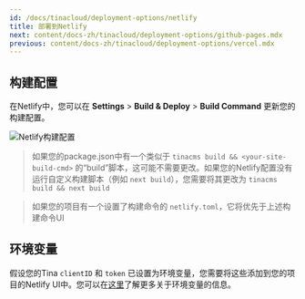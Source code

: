 ```yaml
---
id: /docs/tinacloud/deployment-options/netlify
title: 部署到Netlify
next: content/docs-zh/tinacloud/deployment-options/github-pages.mdx
previous: content/docs-zh/tinacloud/deployment-options/vercel.mdx
---
```


## 构建配置

在Netlify中，您可以在 **Settings** > **Build & Deploy** > **Build Command** 更新您的构建配置。

![Netlify构建配置](/img/docs/tina-cloud-deployment-options/build-settings.png 'Netlify构建配置')

> 如果您的package.json中有一个类似于 `tinacms build && <your-site-build-cmd>` 的“build”脚本，这可能不需要更改。如果您的Netlify配置没有运行自定义构建脚本（例如 `next build`），您需要将其更改为 `tinacms build && next build`

> 如果您的项目有一个设置了构建命令的 `netlify.toml`，它将优先于上述构建命令UI

## 环境变量

假设您的Tina `clientID` 和 `token` 已设置为环境变量，您需要将这些添加到您的项目的Netlify UI中。您可以在[这里](https://docs.netlify.com/environment-variables/overview/?_ga=2.128850127.213489666.1674607241-1149277376.1674150726 'netlify environment variables')了解更多关于环境变量的信息。